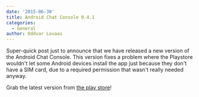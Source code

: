 ```yaml
---
date: '2015-06-30'
title: Android Chat Console 0.4.1
categories:
  - General
author: Oddvar Lovaas
---
```


Super-quick post just to announce that we have released a new version of the Android Chat Console. This version fixes a problem where the Playstore wouldn't let some Android devices install the app just because they don't have a SIM card, due to a required permission that wasn't really needed anyway.

Grab the latest version from <a href="http://play.google.com/store/apps/details?id=org.matrix.androidsdk.alpha">the play store</a>!